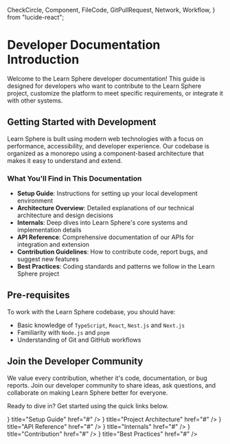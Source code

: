   CheckCircle,
  Component,
  FileCode,
  GitPullRequest,
  Network,
  Workflow,
} from "lucide-react";

# Developer Documentation Introduction

Welcome to the Learn Sphere developer documentation! This guide is designed for
developers who want to contribute to the Learn Sphere project, customize the
platform to meet specific requirements, or integrate it with other systems.

## Getting Started with Development

Learn Sphere is built using modern web technologies with a focus on performance,
accessibility, and developer experience. Our codebase is organized as a monorepo
using a component-based architecture that makes it easy to understand and
extend.

### What You'll Find in This Documentation

- **Setup Guide**: Instructions for setting up your local development
  environment
- **Architecture Overview**: Detailed explanations of our technical architecture
  and design decisions
- **Internals**: Deep dives into Learn Sphere's core systems and implementation
  details
- **API Reference**: Comprehensive documentation of our APIs for integration and
  extension
- **Contribution Guidelines**: How to contribute code, report bugs, and suggest
  new features
- **Best Practices**: Coding standards and patterns we follow in the Learn
  Sphere project

## Pre-requisites

To work with the Learn Sphere codebase, you should have:

- Basic knowledge of `TypeScript`, `React`, `Nest.js` and `Next.js`
- Familiarity with `Node.js` and `pnpm`
- Understanding of Git and GitHub workflows

## Join the Developer Community

We value every contribution, whether it's code, documentation, or bug reports.
Join our developer community to share ideas, ask questions, and collaborate on
making Learn Sphere better for everyone.

Ready to dive in? Get started using the quick links below.

<Cards>
  <Cards.Card icon={<Workflow />} title="Setup Guide" href="#" />
  <Cards.Card icon={<Network />} title="Project Architecture" href="#" />
  <Cards.Card icon={<FileCode />} title="API Reference" href="#" />
  <Cards.Card icon={<Component />} title="Internals" href="#" />
  <Cards.Card icon={<GitPullRequest />} title="Contribution" href="#" />
  <Cards.Card icon={<CheckCircle />} title="Best Practices" href="#" />
</Cards>
